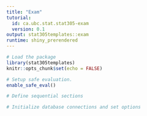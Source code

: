 ```yaml
---
title: "Exam"
tutorial:
  id: ca.ubc.stat.stat305-exam
  version: 0.1
output: stat305templates::exam
runtime: shiny_prerendered
---
```


```r
# Load the package
library(stat305templates)
knitr::opts_chunk$set(echo = FALSE)

# Setup safe evaluation.
enable_safe_eval()

# Define sequential sections
```

```r
# Initialize database connections and set options


```

```r

```



